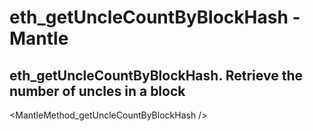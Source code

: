 # eth_getUncleCountByBlockHash  - Mantle

## eth_getUncleCountByBlockHash. Retrieve the number of uncles in a block


<MantleMethod_getUncleCountByBlockHash  />
